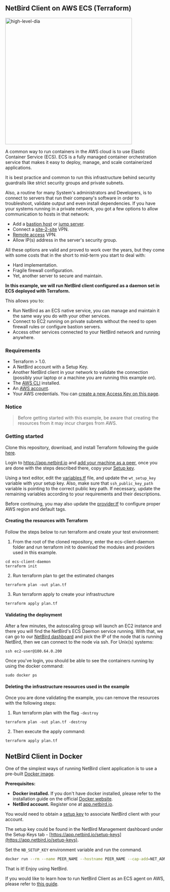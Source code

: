 

## NetBird Client on AWS ECS (Terraform)

<p>
    <img src="/docs-static/img/examples/wiretrustee-on-aws-ecs.png" alt="high-level-dia" width="400"/>
</p>

A common way to run containers in the AWS cloud is to use Elastic Container Service (ECS).
ECS is a fully managed container orchestration service that makes it easy to deploy, manage, and scale containerized applications.

It is best practice and common to run this infrastructure behind security guardrails like strict security groups and private subnets.

Also, a routine for many System's administrators and Developers, is to connect to servers that run their company's software in order to troubleshoot, validate output and even install dependencies.
If you have your systems running in a private network, you got a few options to allow communication to hosts in that network:
* Add a [bastion host](https://en.wikipedia.org/wiki/Bastion_host) or [jump server](https://en.wikipedia.org/wiki/Jump_server).
* Connect a [site-2-site](https://en.wikipedia.org/wiki/Virtual_private_network#Types) VPN.
* [Remote access](https://en.wikipedia.org/wiki/Virtual_private_network#Types) VPN.
* Allow IP(s) address in the server's security group.

All these options are valid and proved to work over the years, but they come with some costs that in the short to mid-term you start to deal with:
* Hard implementation.
* Fragile firewall configuration.
* Yet, another server to secure and maintain.

**In this example, we will run NetBird client configured as a daemon set in ECS deployed with Terraform.**

This allows you to:

* Run NetBird as an ECS native service, you can manage and maintain it the same way you do with your other services.
* Connect to EC2 running on private subnets without the need to open firewall rules or configure bastion servers.
* Access other services connected to your NetBird network and running anywhere.

### Requirements
* Terraform > 1.0.
* A NetBird account with a Setup Key.
* Another NetBird client in your network to validate the connection (possibly your laptop or a machine you are running this example on).
* The [AWS CLI](https://docs.aws.amazon.com/cli/latest/userguide/install-cliv2.html) installed.
* An [AWS account](https://aws.amazon.com/free/).
* Your AWS credentials. You can [create a new Access Key on this page](https://console.aws.amazon.com/iam/home?#/security_credentials).
### Notice
> Before getting started with this example, be aware that creating the resources from it may incur charges from AWS.

### Getting started

Clone this repository, download, and install Terraform following the guide [here](https://learn.hashicorp.com/tutorials/terraform/install-cli?in=terraform/aws-get-started).

Login to https://app.netbird.io and [add your machine as a peer](https://app.netbird.io/add-peer), once you are done with the steps described there, copy your [Setup key](https://app.netbird.io/setup-keys).

Using a text editor, edit the [variables.tf](https://github.com/wiretrustee/wiretrustee-examples/tree/master/ecs-client-daemon/variables.tf) file, and update the `wt_setup_key` variable with your setup key. Also, make sure that `ssh_public_key_path` variable is pointing to the correct public key path. If necessary, update the remaining variables according to your requirements and their descriptions.

Before continuing, you may also update the [provider.tf](https://github.com/wiretrustee/wiretrustee-examples/tree/master/ecs-client-daemon/provider.tf) to configure proper AWS region and default tags.

#### Creating the resources with Terraform
Follow the steps below to run terraform and create your test environment:

1. From the root of the cloned repository, enter the ecs-client-daemon folder and run terraform init to download the modules and providers used in this example.
```shell
cd ecs-client-daemon
terraform init
```
2. Run terraform plan to get the estimated changes
```shell
terraform plan -out plan.tf
```
3. Run terraform apply to create your infrastructure
```shell
terraform apply plan.tf
```

#### Validating the deployment
After a few minutes, the autoscaling group will launch an EC2 instance and there you will find the NetBird's ECS Daemon service running. With that, we can go to our [NetBird dashboard](https://app.netbird.io) and pick the IP of the node that is running NetBird, then we can connect to the node via ssh. For Unix(s) systems:
```shell
ssh ec2-user@100.64.0.200
```
Once you've login, you should be able to see the containers running by using the docker command:
```shell
sudo docker ps
```

#### Deleting the infrastructure resources used in the example
Once you are done validating the example, you can remove the resources with the following steps:
1. Run terraform plan with the flag `-destroy`
```shell
terraform plan -out plan.tf -destroy
```
2. Then execute the apply command:
```shell
terraform apply plan.tf
```

## NetBird Client in Docker

One of the simplest ways of running NetBird client application is to use a pre-built [Docker image](https://hub.docker.com/r/netbirdio/netbird).

**Prerequisites:**
* **Docker installed.**
   If you don't have docker installed, please refer to the installation guide on the official [Docker website](https://docs.docker.com/get-docker/).
* **NetBird account.**
   Register one at [app.netbird.io](https://app.netbird.io/).

You would need to obtain a [setup key](/docs/how-to/register-machines-using-setup-keys) to associate NetBird client with your account.

The setup key could be found in the NetBird Management dashboard under the Setup Keys tab - [https://app.netbird.io/setup-keys](https://app.netbird.io/setup-keys).

Set the ```NB_SETUP_KEY``` environment variable and run the command.

```bash
docker run --rm --name PEER_NAME --hostname PEER_NAME --cap-add=NET_ADMIN -d -e NB_SETUP_KEY=<SETUP KEY> -v netbird-client:/etc/netbird netbirdio/netbird:latest
```

That is it! Enjoy using NetBird.

If you would like to learn how to run NetBird Client as an ECS agent on AWS, please refer to [this guide](#net-bird-client-on-aws-ecs-terraform).
